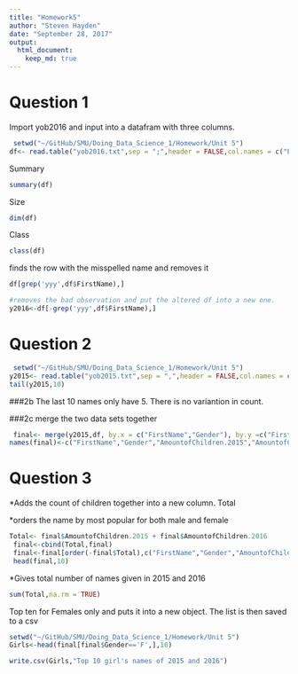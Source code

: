 ---
title: "Homework5"
author: "Steven Hayden"
date: "September 28, 2017"
output: 
  html_document:
    keep_md: true
---
# Question 1

Import yob2016 and input into a datafram with three columns.

```{r, echo=TRUE}
 setwd("~/GitHub/SMU/Doing_Data_Science_1/Homework/Unit 5")
df<- read.table("yob2016.txt",sep = ";",header = FALSE,col.names = c("FirstName","Gender","AmountofChildren"))
```
Summary
```{r, echo=TRUE}
summary(df)
```
Size
```{r, echo=TRUE}
dim(df)
```
Class
```{r, echo=TRUE}
class(df)
```
finds the row with the misspelled name and removes it

```{r, echo=TRUE}

df[grep('yyy',df$FirstName),]

#removes the bad observation and put the altered df into a new one. 
y2016<-df[-grep('yyy',df$FirstName),]

```

# Question 2

```{r, echo=TRUE}
 setwd("~/GitHub/SMU/Doing_Data_Science_1/Homework/Unit 5")
y2015<- read.table("yob2015.txt",sep = ",",header = FALSE,col.names = c("FirstName","Gender","AmountofChildren"))
tail(y2015,10)

```
###2b
The last 10 names only have 5. There is no variantion in count. 

###2c
merge the two data sets together
```{r, echo=TRUE}
 final<- merge(y2015,df, by.x = c("FirstName","Gender"), by.y =c("FirstName","Gender"),all =  FALSE)
names(final)<-c("FirstName","Gender","AmountofChildren.2015","AmountofChildren.2016")


```
# Question 3
*Adds the count of children together into a new column. Total

*orders the name by most popular for both male and female


```{r, echo=TRUE}
Total<- final$AmountofChildren.2015 + final$AmountofChildren.2016
 final<-cbind(Total,final)
 final<-final[order(-final$Total),c("FirstName","Gender","AmountofChildren.2015","AmountofChildren.2016","Total")]
 head(final,10)

```

*Gives total number of names given in 2015 and 2016

```{r, echo=TRUE} 
sum(Total,na.rm = TRUE)
```

Top ten for Females only and puts it into a new object. The list is then saved to a csv
```{r, echo=TRUE}
setwd("~/GitHub/SMU/Doing_Data_Science_1/Homework/Unit 5")
Girls<-head(final[final$Gender=='F',],10)

write.csv(Girls,"Top 10 girl's names of 2015 and 2016")
```

